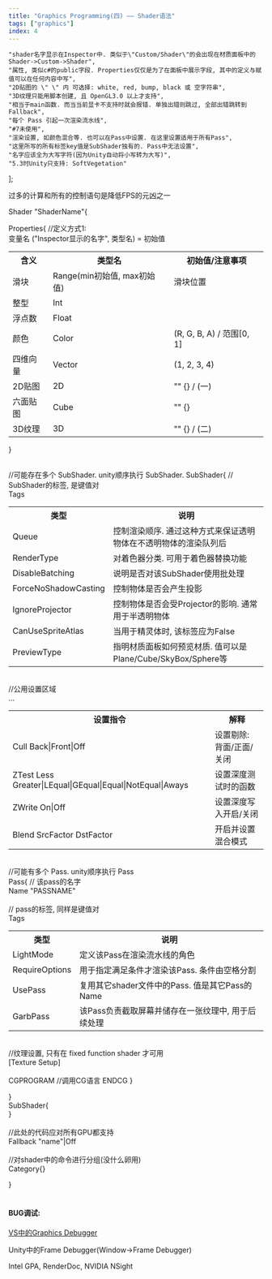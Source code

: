```yaml
---
title: "Graphics Programming(四) —— Shader语法"
tags: ["graphics"]
index: 4
---
```


	"shader名字显示在Inspector中. 类似于\"Custom/Shader\"的会出现在材质面板中的Shader->Custom->Shader",
	"属性, 类似c#的public字段. Properties仅仅是为了在面板中展示字段, 其中的定义与赋值可以在任何内容中写",
	"2D贴图的 \" \" 内 可选择: white, red, bump, black 或 空字符串",
	"3D纹理只能用脚本创建, 且 OpenGL3.0 以上才支持",
	"相当于main函数. 而当当前显卡不支持时就会报错. 单独出错则跳过, 全部出错跳转到Fallback",
	"每个 Pass 引起一次渲染流水线",
	"#7未使用",
	"渲染设置, 如颜色混合等. 也可以在Pass中设置. 在这里设置适用于所有Pass",
	"这里所写的所有标签key值是SubShader独有的. Pass中无法设置",
	"名字应该全为大写字符(因为Unity自动将小写转为大写)",
	"5.3时Unity只支持: SoftVegetation"
];

<Aphorism>过多的计算和所有的控制语句是降低FPS的元凶之一</Aphorism>

Shader <Quote id="#1">"ShaderName"</Quote>&#123;
<Tab>

<Expansion><Quote id="#2">Properties</Quote></Expansion>&#123;
<Tab expan>
    //定义方式1:<br/>
    变量名 ("Inspector显示的名字", <Expansion>类型名</Expansion>) = 初始值
    <Tab expan>
        <table class="UpWord"><tbody>
        <tr>
            <th>含义</th>
            <th>类型名</th>
            <th>初始值/注意事项</th>
        </tr>
        <tr>
            <td>滑块</td>
            <td>Range(min初始值, max初始值)</td>
            <td>滑块位置</td>
        </tr>
        <tr>
            <td>整型</td>
            <td>Int</td>
            <td></td>
        </tr>
        <tr>
            <td>浮点数</td>
            <td>Float</td>
            <td></td>
        </tr>
        <tr>
            <td>颜色</td>
            <td>Color</td>
            <td>(R, G, B, A) / 范围[0, 1]</td>
        </tr>
        <tr>
            <td>四维向量</td>
            <td>Vector</td>
            <td>(1, 2, 3, 4)</td>
        </tr>
        <tr>
            <td>2D贴图</td>
            <td>2D</td>
            <td>"" &#123;&#125; / <Quote id="#3">(一)</Quote></td>
        </tr>
        <tr>
            <td>六面贴图</td>
            <td>Cube</td>
            <td>"" &#123;&#125;</td>
        </tr>
        <tr>
            <td>3D纹理</td>
            <td>3D</td>
            <td>"" &#123;&#125; / <Quote id="#4">(二)</Quote></td>
        </tr>
        </tbody></table>
    </Tab>
</Tab>
&#125;
<br/><br/>

//可能存在多个 SubShader. unity顺序执行 SubShader.
<Expansion><Quote id="#5">SubShader</Quote></Expansion>&#123;
<Tab expan>
    // SubShader的标签, 是键值对
    <br/>
    <Expansion><Quote id="#9">Tags</Quote></Expansion>
    <Tab expan>
    <table><tbody>
        <tr>
            <th>类型</th>
            <th>说明</th>
        </tr>
        <tr>
            <td>Queue</td>
            <td>控制渲染顺序. 通过这种方式来保证透明物体在不透明物体的渲染队列后</td>
        </tr>
        <tr>
            <td>RenderType</td>
            <td>对着色器分类. 可用于着色器替换功能</td>
        </tr>
        <tr>
            <td>DisableBatching</td>
            <td>说明是否对该SubShader使用批处理</td>
        </tr>
        <tr>
            <td>ForceNoShadowCasting</td>
            <td>控制物体是否会产生投影</td>
        </tr>
        <tr>
            <td>IgnoreProjector</td>
            <td>控制物体是否会受Projector的影响. 通常用于半透明物体</td>
        </tr>
        <tr>
            <td>CanUseSpriteAtlas</td>
            <td>当用于精灵体时, 该标签应为False</td>
        </tr>
        <tr>
            <td>PreviewType</td>
            <td>指明材质面板如何预览材质. 值可以是Plane/Cube/SkyBox/Sphere等</td>
        </tr>
    </tbody></table>
    </Tab>
    <br/>
    <Quote id="#8">//公用设置区域</Quote>
    <br/>
    <Expansion>...</Expansion>
    <Tab expan>
        <table><tbody>
            <tr>
                <th>设置指令</th>
                <th>解释</th>
            </tr>
            <tr>
                <td>Cull Back|Front|Off</td>
                <td>设置剔除: 背面/正面/关闭</td>
            </tr>
            <tr>
                <td>ZTest Less Greater|LEqual|GEqual|Equal|NotEqual|Aways</td>
                <td>设置深度测试时的函数</td>
            </tr>
            <tr>
                <td>ZWrite On|Off</td>
                <td>设置深度写入开启/关闭</td>
            </tr>
            <tr>
                <td>Blend SrcFactor DstFactor</td>
                <td>开启并设置混合模式</td>
            </tr>
        </tbody></table>
    </Tab>
    <br/>
    //可能有多个 Pass. unity顺序执行 Pass
    <br/>
    <Expansion><Quote id="#6">Pass</Quote></Expansion>&#123;
    <Tab expan>
        <Quote id="#10">// 该pass的名字</Quote>
        <br/>
        Name "PASSNAME"
        <br/>
        <br/>
        // pass的标签, 同样是键值对
        <br/>
        <Expansion>Tags</Expansion>
        <Tab expan>
        <table><tbody>
            <tr>
                <th>类型</th>
                <th>说明</th>
            </tr>
            <tr>
                <td>LightMode</td>
                <td>定义该Pass在渲染流水线的角色</td>
            </tr>
            <tr>
                <td><Quote id="#11">RequireOptions</Quote></td>
                <td>用于指定满足条件才渲染该Pass. 条件由空格分割</td>
            </tr>
            <tr>
                <td>UsePass</td>
                <td>复用其它shader文件中的Pass. 值是其它Pass的Name</td>
            </tr>
            <tr>
                <td>GarbPass</td>
                <td>该Pass负责截取屏幕并储存在一张纹理中, 用于后续处理</td>
            </tr>
        </tbody></table>
        </Tab>
        <br/>
        //纹理设置, 只有在 fixed function shader 才可用
        <br/>
        [Texture Setup]
        <br/>
        <br/>
        CGPROGRAM
        <Tab>
        //调用CG语言
        </Tab>
        ENDCG
    </Tab>
    &#125;
</Tab>

&#125;
<br/>
SubShader&#123;
<br/>
&#125;
<br/>
<br/>
//此处的代码应对所有GPU都支持
<br/>
Fallback "name"|Off
<br/>
<br/>
//对shader中的命令进行分组(没什么卵用)
<br/>
Category&#123;&#125;

</Tab>
&#125;
<br/>
<br/>

#### BUG调试:
<Tab>

[VS中的Graphics Debugger](https://docs.unity3d.com/Manual/SL-DebuggingD3D11ShadersWithVS.html)

Unity中的Frame Debugger(Window->Frame Debugger)

Intel GPA, RenderDoc, NVIDIA NSight

</Tab>
<br/>

<Naviagtion desc="固定函数着色器语法(Fixed Function shader)" to="./shader1.0"/><br/>

<Naviagtion desc="顶点/片元着色器(CG)语法(Vertex/Fragment shader)" to="./shader2.0"/><br/>

<Naviagtion desc="表面着色器语法(Surface shader)" to="./shader3.0"/><br/>

<Naviagtion desc="shaderLab与CG的联系与区别" to="./shaderLab&CG"/>
